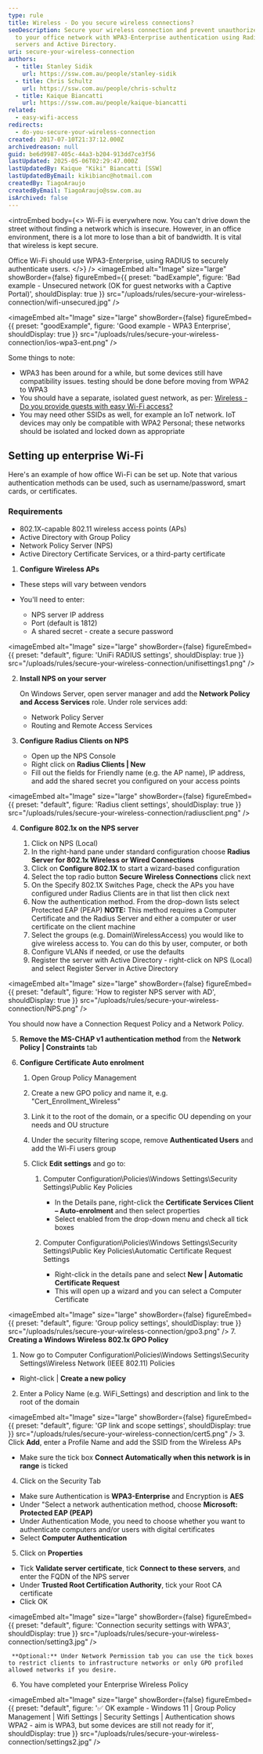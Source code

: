 ```yaml
---
type: rule
title: Wireless - Do you secure wireless connections?
seoDescription: Secure your wireless connection and prevent unauthorized access
  to your office network with WPA3-Enterprise authentication using Radius
  servers and Active Directory.
uri: secure-your-wireless-connection
authors:
  - title: Stanley Sidik
    url: https://ssw.com.au/people/stanley-sidik
  - title: Chris Schultz
    url: https://ssw.com.au/people/chris-schultz
  - title: Kaique Biancatti
    url: https://ssw.com.au/people/kaique-biancatti
related:
  - easy-wifi-access
redirects:
  - do-you-secure-your-wireless-connection
created: 2017-07-10T21:37:12.000Z
archivedreason: null
guid: be6d9987-405c-44a3-b204-913dd7ce3f56
lastUpdated: 2025-05-06T02:29:47.000Z
lastUpdatedBy: Kaique "Kiki" Biancatti [SSW]
lastUpdatedByEmail: kikibianc@hotmail.com
createdBy: TiagoAraujo
createdByEmail: TiagoAraujo@ssw.com.au
isArchived: false
---
```

<introEmbed
  body={<>
Wi-Fi is everywhere now. You can't drive down the street without finding a network which is insecure. However, in an office environment, there is a lot more to lose than a bit of bandwidth. It is vital that wireless is kept secure.

Office Wi-Fi should use WPA3-Enterprise, using RADIUS to securely authenticate users.
  </>}
/>
<imageEmbed
  alt="Image"
  size="large"
  showBorder={false}
  figureEmbed={{
    preset: "badExample",
    figure: 'Bad example - Unsecured network (OK for guest networks with a Captive Portal)',
    shouldDisplay: true
  }}
  src="/uploads/rules/secure-your-wireless-connection/wifi-unsecured.jpg"
/>

<imageEmbed
  alt="Image"
  size="large"
  showBorder={false}
  figureEmbed={{
    preset: "goodExample",
    figure: 'Good example - WPA3 Enterprise',
    shouldDisplay: true
  }}
  src="/uploads/rules/secure-your-wireless-connection/ios-wpa3-ent.png"
/>

Some things to note:

* WPA3 has been around for a while, but some devices still have compatibility issues. testing should be done before moving from WPA2 to WPA3
* You should have a separate, isolated guest network, as per: [Wireless - Do you provide guests with easy Wi-Fi access?](/easy-wifi-access)
* You may need other SSIDs as well, for example an IoT network. IoT devices may only be compatible with WPA2 Personal; these networks should be isolated and locked down as appropriate

## Setting up enterprise Wi-Fi

Here's an example of how office Wi-Fi can be set up. Note that various authentication methods can be used, such as username/password, smart cards, or certificates.

### Requirements

* 802.1X-capable 802.11 wireless access points (APs)
* Active Directory with Group Policy
* Network Policy Server (NPS)
* Active Directory Certificate Services, or a third-party certificate

1. **Configure Wireless APs**

* These steps will vary between vendors
* You'll need to enter:

  * NPS server IP address
  * Port (default is 1812)
  * A shared secret - create a secure password

  
<imageEmbed
  alt="Image"
  size="large"
  showBorder={false}
  figureEmbed={{
    preset: "default",
    figure: 'UniFi RADIUS settings',
    shouldDisplay: true
  }}
  src="/uploads/rules/secure-your-wireless-connection/unifisettings1.png"
/>

2. **Install NPS on your server**

   On Windows Server, open server manager and add the **Network Policy and Access Services** role. Under role services add:

   * Network Policy Server
   * Routing and Remote Access Services
3. **Configure Radius Clients on NPS**

   * Open up the NPS Console
   * Right click on **Radius Clients | New**
   * Fill out the fields for Friendly name (e.g. the AP name), IP address, and add the shared secret you configured on your access points


<imageEmbed
  alt="Image"
  size="large"
  showBorder={false}
  figureEmbed={{
    preset: "default",
    figure: 'Radius client settings',
    shouldDisplay: true
  }}
  src="/uploads/rules/secure-your-wireless-connection/radiusclient.png"
/>

4. **Configure 802.1x on the NPS server**

   1. Click on NPS (Local)
   2. In the right-hand pane under standard configuration choose **Radius Server for 802.1x Wireless or Wired Connections**
   3. Click on **Configure 802.1X** to start a wizard-based configuration
   4. Select the top radio button **Secure Wireless Connections** click next
   5. On the Specify 802.1X Switches Page, check the APs you have configured under Radius Clients are in that list then click next
   6. Now the authentication method. From the drop-down lists select Protected EAP (PEAP)
      **NOTE:** This method requires a Computer Certificate and the Radius Server and either a computer or user certificate on the client machine
   7. Select the groups (e.g. Domain\WirelessAccess) you would like to give wireless access to. You can do this by user, computer, or both
   8. Configure VLANs if needed, or use the defaults
   9. Register the server with Active Directory - right-click on NPS (Local) and select Register Server in Active Directory
      
<imageEmbed
  alt="Image"
  size="large"
  showBorder={false}
  figureEmbed={{
    preset: "default",
    figure: 'How to register NPS server with AD',
    shouldDisplay: true
  }}
  src="/uploads/rules/secure-your-wireless-connection/NPS.png"
/>

  You should now have a Connection Request Policy and a Network Policy.

5. **Remove the MS-CHAP v1 authentication method** from the **Network Policy | Constraints** tab
6. **Configure Certificate Auto enrolment**

   1. Open Group Policy Management
   2. Create a new GPO policy and name it, e.g. "Cert_Enrollment_Wireless"
   3. Link it to the root of the domain, or a specific OU depending on your needs and OU structure
   4. Under the security filtering scope, remove **Authenticated Users** and add the Wi-Fi users group
   5. Click **Edit settings** and go to:

      1. Computer Configuration\Policies\Windows Settings\Security Settings\Public Key Policies

         * In the Details pane, right-click the **Certificate Services Client – Auto-enrolment** and then select properties
         * Select enabled from the drop-down menu and check all tick boxes
      2. Computer Configuration\Policies\Windows Settings\Security Settings\Public Key Policies\Automatic Certificate Request Settings

         * Right-click in the details pane and select **New | Automatic Certificate Request**
         * This will open up a wizard and you can select a Computer Certificate

      
<imageEmbed
  alt="Image"
  size="large"
  showBorder={false}
  figureEmbed={{
    preset: "default",
    figure: 'Group policy settings',
    shouldDisplay: true
  }}
  src="/uploads/rules/secure-your-wireless-connection/gpo3.png"
/>
7. **Creating a Windows Wireless 802.1x GPO Policy**

   1. Now go to Computer Configuration\Policies\Windows Settings\Security Settings\Wireless Network (IEEE 802.11) Policies

   * Right-click | **Create a new policy**

   2. Enter a Policy Name (e.g. WiFi_Settings) and description and link to the root of the domain

      
<imageEmbed
  alt="Image"
  size="large"
  showBorder={false}
  figureEmbed={{
    preset: "default",
    figure: 'GP link and scope settings',
    shouldDisplay: true
  }}
  src="/uploads/rules/secure-your-wireless-connection/cert5.png"
/>
   3. Click **Add**, enter a Profile Name and add the SSID from the Wireless APs

   * Make sure the tick box **Connect Automatically when this network is in range** is ticked

   4. Click on the Security Tab

   * Make sure Authentication is **WPA3-Enterprise** and Encryption is **AES**
   * Under "Select a network authentication method, choose **Microsoft: Protected EAP (PEAP)**
   * Under Authentication Mode, you need to choose whether you want to authenticate computers and/or users with digital certificates
   * Select **Computer Authentication**

   5. Click on **Properties**

   * Tick **Validate server certificate**, tick **Connect to these servers**, and enter the FQDN of the NPS server
   * Under **Trusted Root Certification Authority**, tick your Root CA certificate
   * Click OK

     
<imageEmbed
  alt="Image"
  size="large"
  showBorder={false}
  figureEmbed={{
    preset: "default",
    figure: 'Connection security settings with WPA3',
    shouldDisplay: true
  }}
  src="/uploads/rules/secure-your-wireless-connection/setting3.jpg"
/>

     **Optional:** Under Network Permission tab you can use the tick boxes to restrict clients to infrastructure networks or only GPO profiled allowed networks if you desire.

   6. You have completed your Enterprise Wireless Policy

      
<imageEmbed
  alt="Image"
  size="large"
  showBorder={false}
  figureEmbed={{
    preset: "default",
    figure: '✅ OK example - Windows 11 | Group Policy Management | Wifi Settings | Security Settings | Authentication shows WPA2 - aim is WPA3, but some devices are still not ready for it',
    shouldDisplay: true
  }}
  src="/uploads/rules/secure-your-wireless-connection/settings2.jpg"
/>
